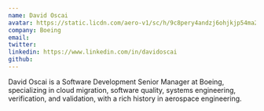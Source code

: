 ```yaml
---
name: David Oscai
avatar: https://static.licdn.com/aero-v1/sc/h/9c8pery4andzj6ohjkjp54ma2
company: Boeing
email: 
twitter: 
linkedin: https://www.linkedin.com/in/davidoscai
github: 
---
```


David Oscai is a Software Development Senior Manager at Boeing, specializing in cloud migration, software quality, systems engineering, verification, and validation, with a rich history in aerospace engineering.
